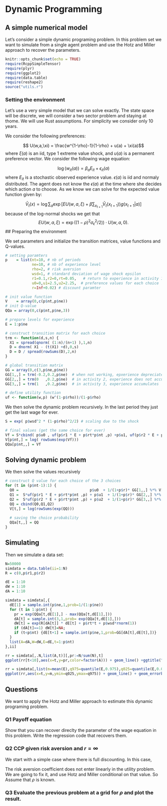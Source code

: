 # Dynamic Programming

## A simple numerical model

Let's consider a simple dynamic programing problem. In this problem set we want to simulate from a single agent problem and use the Hotz and Miller approach to recover the parameters.

```r
knitr::opts_chunk$set(echo = TRUE)
require(RcppSimpleTensor)
require(plyr)
require(ggplot2)
require(data.table)
require(reshape2)
source("utils.r")
```

### Setting the environment

Let's use a very simple model that we can solve exactly. The state space will be discrete, we will consider a two sector problem and staying at thome. We will use Rust assumptions. For simplicity we consider only 10 years.

We consider the following preferences:

$$ U(w,a,\xi) = \frac{w^{1-\rho}-1}{1-\rho} + u(a) +  \xi(a)$$
where $\xi(a)$ is an iid, type 1 extreme value shock, and $u(a)$ is a permanent preference vector. We consider the following wage equation:

$$ \log(w_{it}(a)) = \beta_a E_{it} + \epsilon_{it}(a) $$
where $E_{it}$ is a stochastic observed experience value. $\epsilon(a)$ is iid and normaly distributed. The agent does not know the $\epsilon(a)$ at the time where she decides which action $a$ to choose. As we know we can solve for the expected value function given by:

$$ \bar{V}_t(x) = \log \sum_a \exp \Big[  E U(w,a,\xi) + \beta \sum_{x_{t+1}}\bar{V}_t(x_{t+1})) g(x_{t+1}|a) \Big]$$
because of the log-normal shocks we get that 
$$E U(w,a,\xi) = \exp \Big( (1-\rho)^2 \sigma_\epsilon^2/2) \Big) \cdot U(w,a,0) .$$
## Preparing the environment

We set parameters and initialize the transition matrices, value functions and Q-values.

```r
# setting paramters
p    = list(nt=10, # nb of periods
            ne=10, # nb of experience level
            rho=2, # risk aversion
            wsd=1, # standard deviation of wage shock epsilon
            r1=0.1,r2=0,rt=0.05,   # return to experience in activity 1 and 2, and age effect 
            u0=0,u1=2.5,u2=2.25,  # preference values for each choice
            r=Inf+0.02) # discount paramter

# init value function
V    = array(0,c(p$nt,p$ne))
# init Q-value
QQa = array(0,c(p$nt,p$ne,3))

# prepare levels for experience
E = 1:p$ne

# construct transition matrix for each choice
trm <- function(d,s,n) {
  X1 = spread(qnorm( (1:n)/(n+1) ),1,n)
  D = dnorm( X1 - (t(X1) +d),0,s)
  D = D / spread(rowSums(D),2,n) 
}

# global transition matrix
GG = array(0,c(3,p$ne,p$ne))
GG[1,,] = trm(-0.2,0.2,p$ne)  # when not working, epxerience depreciates
GG[2,,] = trm(0   ,0.2,p$ne)  # in activity 2, experience does not accumulate
GG[3,,] = trm(1   ,0.2,p$ne)  # in activity 3, experience accumulates

# define utility function
uf <- function(w,p) (w^(1-p$rho))/(1-p$rho)
```

We then solve the dynamic problem recursively. In the last period they just get the last wage for ever.

```r
S = exp( p$wsd^2 * (1-p$rho)^2/2) # scaling due to the shock

# final values (get the same choice for ever)
Vf = S*cbind( p$u0 , uf(p$r1 * E + p$rt*p$nt ,p) +p$u1, uf(p$r2 * E + p$rt*p$nt ,p) + p$u2)/p$r
V[p$nt,] = log( rowSums(exp(Vf)))
QQa[p$nt,,] = Vf

```

## Solving dynamic problem

We then solve the values recursively
```r
# construct Q value for each choice of the 3 choices
for (t in (p$nt-1):1) {
  Q0 =                                p$u0  + 1/(1+p$r)* GG[1,,] %*% V[t+1,]
  Q1 =  S*uf(p$r1 * E + p$rt*p$nt ,p) + p$u1  + 1/(1+p$r)* GG[2,,] %*% V[t+1,]
  Q2 =  S*uf(p$r2 * E + p$rt*p$nt ,p) + p$u2  + 1/(1+p$r)* GG[3,,] %*% V[t+1,]
  QQ = cbind(Q0,Q1,Q2)
  V[t,] = log(rowSums(exp(QQ)))
  
  # saving the choice probability
  QQa[t,,] = QQ
}
```

## Simulating

Then we simulate a data set:

```r
N=50000
simdata = data.table(ii=1:N)
R = c(0,p$r1,p$r2)

dE = 1:10
dW = 1:10
dA = 1:10

simdata = simdata[,{
  dE[1] = sample.int(p$ne,1,prob=1/(1:p$ne))
  for (t in 1:p$nt) {
    pr = exp(QQa[t,dE[1],] - max(QQa[t,dE[1],]))
    dA[t] = sample.int(3,1,prob= exp(QQa[t,dE[1],]))
    dW[t] = exp(R[dA[t]] * dE[t] + p$rt*t + p$wsd*rnorm(1))
    if (dA[t]==1) dW[t]=NA;
    if (t<p$nt) {dE[t+1] = sample.int(p$ne,1,prob=GG[dA[t],dE[t],])}
  }
  list(A=dA,W=dW,E=dE,t=1:p$nt)
},ii]

rr = simdata[,.N,list(A,t)][,pr:=N/sum(N),t]
ggplot(rr[t<10],aes(x=t,y=pr,color=factor(A))) + geom_line() +ggtitle("Average choices over time")

rr = simdata[,list(m=mean(E),q975=quantile(E,0.975),q025=quantile(E,0.025)),t]
ggplot(rr,aes(x=t,y=m,ymin=q025,ymax=q975)) + geom_line() + geom_errorbar(width=0.2) +ggtitle("value of E over time")
```

## Questions

We want to apply the Hotz and Miller approach to estimate this dynamic programing problem.

### **Q1** Payoff equation

Show that you can recover direclty the parameter of the wage equation in this problem. Write the regression code that recovers them.

### **Q2** CCP given risk aversion and $r=\infty$

We start with a simple case where there is full discounting. In this case, 




The risk aversion coefficient does not enter linearly in the utility problem. We are going to fix it, and use Hotz and Miller conditional on that value. So Assume that $\rho$ is known. 
 
### **Q3** Evaluate the previous problem at a grid for $\rho$ and plot the result.
 
 
 
 


